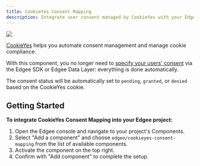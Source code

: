 ```yaml
---
title: CookieYes Consent Mapping
description: Integrate user consent managed by CookieYes with your Edgee components.
---
```


<img src="/images/banners/cookieyes.png" className="rounded-lg" noZoom />


<EdgeeSdk />

[CookieYes](https://www.cookieyes.com/) helps you automate consent management and manage cookie compliance.

With this component, you no longer need to [specify your users' consent](/services/consent/overview)
via the Edgee SDK or Edgee Data Layer: everything is done automatically.

The consent status will be automatically set to `pending`, `granted`, or `denied` based on the CookieYes cookie.

## Getting Started

**To integrate CookieYes Consent Mapping into your Edgee project:**

1. Open the Edgee console and navigate to your project's Components.
2. Select "Add a component" and choose `edgee/cookieyes-consent-mapping` from the list of available components.
3. Activate the component on the top right.
4. Confirm with "Add component" to complete the setup.
